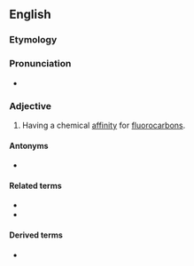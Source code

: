 ==English==

===Etymology===
{{confix|fluoro|philic|lang=en}}

===Pronunciation===
* {{IPA|floʊɹoʊˈfɪlɪk|lang=en}}

===Adjective===
{{en-adj}}

# {{label|en|chemistry}} Having a chemical [[affinity]] for [[fluorocarbon]]s.

====Antonyms====
* {{l|en|fluorophobic}}

====Related terms====
* {{l|en|hydrophilic}}
* {{l|en|lipophilic}}

====Derived terms====
* {{l|en|fluorophilicity}}